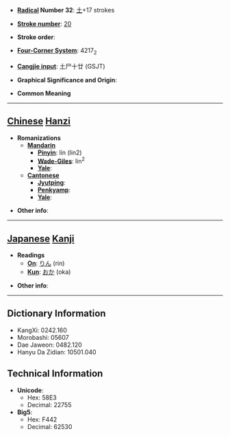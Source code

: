 * '''[[Wiktionary:Chinese radical index| Radical]] Number 32''': [[Wiktionary:Chinese radical index 土|土]]+17 strokes

* '''[[Wiktionary:Chinese total strokes index|Stroke number]]''': [[Wiktionary:Chinese total strokes index 20|20]]

* '''Stroke order''': 

* '''[[Wiktionary:Chinese four corner index|Four-Corner System]]''': 4217<sub>2</sub>

* '''[[Wiktionary:Chinese Cangjie index|Cangjie input]]''': 土尸十廿 (GSJT)

* '''Graphical Significance and Origin''': 

* '''Common Meaning'''

----

== [[Chinese]] [[Hanzi]] ==

* '''Romanizations'''
** '''[[Mandarin]]'''
*** '''[[Pinyin]]''': lín (lin2)
*** '''[[Wade-Giles]]''': lin<sup>2</sup>
*** '''[[Yale]]''': 
** '''[[Cantonese]]'''
*** '''[[Jyutping]]''':
*** '''[[Penkyamp]]''': 
*** '''[[Yale]]''': 

* '''Other info''': 

----

== [[Japanese]] [[Kanji]] ==

* '''Readings'''
** '''[[On]]''': [[りん]] (rin)
** '''[[Kun]]''': [[おか]] (oka)

* '''Other info''':  

----

== Dictionary Information ==

* KangXi: 0242.160
* Morobashi: 05607
* Dae Jaweon: 0482.120
* Hanyu Da Zidian: 10501.040

== Technical Information ==

* '''Unicode''':
** Hex: 58E3
** Decimal: 22755
* '''Big5''':
** Hex: F442
** Decimal: 62530